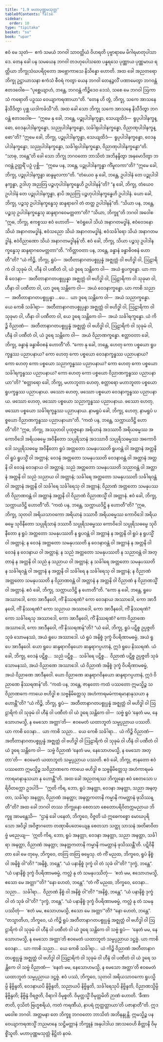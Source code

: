 ```yaml
---
title: "1.9 မဟာပုဏ္ဏမသုတ္တ"
tableOfContents: false
sidebar:
  order: 10
type: "tipitaka"
basket: "su"
book: "upar"
---
```



<DynamicBreadcrumb />

<Division number="85" book="upar">

<Paragraph number="198" book="upar">
ဧဝံ မေ သုတံ—  ဧကံ သမယံ ဘဂဝါ သာဝတ္ထိယံ ဝိဟရတိ ပုဗ္ဗာရာမေ မိဂါရမာတုပါသာဒေ. တေန ခေါ ပန သမယေန ဘဂဝါ တဒဟုပေါသထေ ပန္နရသေ ပုဏ္ဏာယ ပုဏ္ဏမာယ ရတ္တိယာ ဘိက္ခုသံဃပရိဝုတော အဗ္ဘောကာသေ နိသိန္နော ဟောတိ. အထ ခေါ အညတရော ဘိက္ခု ဥဋ္ဌာယာသနာ ဧကံသံ စီဝရံ ကတွာ ယေန ဘဂဝါ တေနဉ္ဇလိံ ပဏာမေတွာ ဘဂဝန္တံ ဧတဒဝေါစ—
</Paragraph>

<Paragraph number="199" book="upar">
“ပုစ္ဆေယျာဟံ, ဘန္တေ, ဘဂဝန္တံ ကိဉ္စိဒေဝ ဒေသံ, သစေ မေ ဘဂဝါ ဩကာသံ ကရောတိ ပဉှဿ ဝေယျာကရဏာယာ”တိ. “တေန ဟိ တွံ, ဘိက္ခု, သကေ အာသနေ နိသီဒိတွာ ပုစ္ဆ ယဒါကင်္ခသီ”တိ.
</Paragraph>

</Division>
<Division number="86" book="upar">

<Paragraph number="200" book="upar">
အထ ခေါ သော ဘိက္ခု သကေ အာသနေ နိသီဒိတွာ ဘဂဝန္တံ ဧတဒဝေါစ—  “ဣမေ နု ခေါ, ဘန္တေ, ပဉ္စုပါဒါနက္ခန္ဓာ, သေယျထိဒံ—  ရူပုပါဒါနက္ခန္ဓော, ဝေဒနုပါဒါနက္ခန္ဓော, သညုပါဒါနက္ခန္ဓော, သင်္ခါရုပါဒါနက္ခန္ဓော, ဝိညာဏုပါဒါနက္ခန္ဓော”တိ? “ဣမေ ခေါ, ဘိက္ခု, ပဉ္စုပါဒါနက္ခန္ဓာ, သေယျထိဒံ—  ရူပုပါဒါနက္ခန္ဓော, ဝေဒနုပါဒါနက္ခန္ဓော, သညုပါဒါနက္ခန္ဓော, သင်္ခါရုပါဒါနက္ခန္ဓော, ဝိညာဏုပါဒါနက္ခန္ဓော”တိ.
</Paragraph>

<Paragraph number="201" book="upar">
“သာဓု, ဘန္တေ”တိ ခေါ သော ဘိက္ခု ဘဂဝတော ဘာသိတံ အဘိနန္ဒိတွာ အနုမောဒိတွာ ဘဂဝန္တံ ဥတ္တရိံ ပဉှံ ပုစ္ဆိ—  “ဣမေ ပန, ဘန္တေ, ပဉ္စုပါဒါနက္ခန္ဓာ ကိံမူလကာ”တိ? “ဣမေ ခေါ, ဘိက္ခု, ပဉ္စုပါဒါနက္ခန္ဓာ ဆန္ဒမူလကာ”တိ. “တံယေဝ နု ခေါ, ဘန္တေ, ဥပါဒါနံ တေ ပဉ္စုပါဒါနက္ခန္ဓာ, ဥဒါဟု အညတြ ပဉ္စဟုပါဒါနက္ခန္ဓေဟိ ဥပါဒါနန်”တိ? “န ခေါ, ဘိက္ခု, တံယေဝ ဥပါဒါနံ တေ ပဉ္စုပါဒါနက္ခန္ဓာ, နာပိ အညတြ ပဉ္စဟုပါဒါနက္ခန္ဓေဟိ ဥပါဒါနံ. ယော ခေါ, ဘိက္ခု, ပဉ္စသု ဥပါဒါနက္ခန္ဓေသု ဆန္ဒရာဂေါ တံ တတ္ထ ဥပါဒါနန်”တိ.
</Paragraph>

<Paragraph number="202" book="upar">
“သိယာ ပန, ဘန္တေ, ပဉ္စသု ဥပါဒါနက္ခန္ဓေသု ဆန္ဒရာဂဝေမတ္တတာ”တိ? “သိယာ, ဘိက္ခူ”တိ ဘဂဝါ အဝေါစ “ဣဓ, ဘိက္ခု, ဧကစ္စဿ ဧဝံ ဟောတိ—  ‘ဧဝံရူပေါ သိယံ အနာဂတမဒ္ဓါနံ, ဧဝံဝေဒနော သိယံ အနာဂတမဒ္ဓါနံ, ဧဝံသညော သိယံ အနာဂတမဒ္ဓါနံ, ဧဝံသင်္ခါရော သိယံ အနာဂတမဒ္ဓါနံ, ဧဝံဝိညာဏော သိယံ အနာဂတမဒ္ဓါနန်’တိ. ဧဝံ ခေါ, ဘိက္ခု, သိယာ ပဉ္စသု ဥပါဒါနက္ခန္ဓေသု ဆန္ဒရာဂဝေမတ္တတာ”တိ.
</Paragraph>

<Paragraph number="203" book="upar">
“ကိတ္တာဝတာ ပန, ဘန္တေ, ခန္ဓာနံ ခန္ဓာဓိဝစနံ ဟောတီ”တိ? “ယံ ကိဉ္စိ, ဘိက္ခု, ရူပံ—  အတီတာနာဂတပစ္စုပ္ပန္နံ အဇ္ဈတ္တံ ဝါ ဗဟိဒ္ဓါ ဝါ, ဩဠာရိကံ ဝါ သုခုမံ ဝါ, ဟီနံ ဝါ ပဏီတံ ဝါ, ယံ ဒူရေ သန္တိကေ ဝါ—  အယံ ရူပက္ခန္ဓော. ယာ ကာစိ ဝေဒနာ—  အတီတာနာဂတပစ္စုပ္ပန္နာ အဇ္ဈတ္တံ ဝါ ဗဟိဒ္ဓါ ဝါ, ဩဠာရိကာ ဝါ သုခုမာ ဝါ, ဟီနာ ဝါ ပဏီတာ ဝါ, ယာ ဒူရေ သန္တိကေ ဝါ—  အယံ ဝေဒနာက္ခန္ဓော. ယာ ကာစိ သညာ—  အတီတာနာဂတပစ္စုပ္ပန္နာ …ပေ…  ယာ ဒူရေ သန္တိကေ ဝါ—  အယံ သညာက္ခန္ဓော. ယေ ကေစိ သင်္ခါရာ—  အတီတာနာဂတပစ္စုပ္ပန္နာ အဇ္ဈတ္တံ ဝါ ဗဟိဒ္ဓါ ဝါ, ဩဠာရိကာ ဝါ သုခုမာ ဝါ, ဟီနာ ဝါ ပဏီတာ ဝါ, ယေ ဒူရေ သန္တိကေ ဝါ—  အယံ သင်္ခါရက္ခန္ဓော. ယံ ကိဉ္စိ ဝိညာဏံ—  အတီတာနာဂတပစ္စုပ္ပန္နံ အဇ္ဈတ္တံ ဝါ ဗဟိဒ္ဓါ ဝါ, ဩဠာရိကံ ဝါ သုခုမံ ဝါ, ဟီနံ ဝါ ပဏီတံ ဝါ, ယံ ဒူရေ သန္တိကေ ဝါ—  အယံ ဝိညာဏက္ခန္ဓော. ဧတ္တာဝတာ ခေါ, ဘိက္ခု, ခန္ဓာနံ ခန္ဓာဓိဝစနံ ဟောတီ”တိ.
</Paragraph>

<Paragraph number="204" book="upar">
“ကော နု ခေါ, ဘန္တေ, ဟေတု ကော ပစ္စယော ရူပက္ခန္ဓဿ ပညာပနာယ? ကော ဟေတု ကော ပစ္စယော ဝေဒနာက္ခန္ဓဿ ပညာပနာယ? ကော ဟေတု ကော ပစ္စယော သညာက္ခန္ဓဿ ပညာပနာယ? ကော ဟေတု ကော ပစ္စယော သင်္ခါရက္ခန္ဓဿ ပညာပနာယ? ကော ဟေတု ကော ပစ္စယော ဝိညာဏက္ခန္ဓဿ ပညာပနာယာ”တိ?
</Paragraph>

<Paragraph number="205" book="upar">
“စတ္တာရော ခေါ, ဘိက္ခု, မဟာဘူတာ ဟေတု, စတ္တာရော မဟာဘူတာ ပစ္စယော ရူပက္ခန္ဓဿ ပညာပနာယ. ဖဿော ဟေတု, ဖဿော ပစ္စယော ဝေဒနာက္ခန္ဓဿ ပညာပနာယ. ဖဿော ဟေတု, ဖဿော ပစ္စယော သညာက္ခန္ဓဿ ပညာပနာယ. ဖဿော ဟေတု, ဖဿော ပစ္စယော သင်္ခါရက္ခန္ဓဿ ပညာပနာယ. နာမရူပံ ခေါ, ဘိက္ခု, ဟေတု, နာမရူပံ ပစ္စယော ဝိညာဏက္ခန္ဓဿ ပညာပနာယာ”တိ.
</Paragraph>

</Division>
<Division number="87" book="upar">

<Paragraph number="206" book="upar">
“ကထံ ပန, ဘန္တေ, သက္ကာယဒိဋ္ဌိ ဟောတီ”တိ? “ဣဓ, ဘိက္ခု, အဿုတဝါ ပုထုဇ္ဇနော အရိယာနံ အဒဿာဝီ အရိယဓမ္မဿ အကောဝိဒေါ အရိယဓမ္မေ အဝိနီတော သပ္ပုရိသာနံ အဒဿာဝီ သပ္ပုရိသဓမ္မဿ အကောဝိဒေါ သပ္ပုရိသဓမ္မေ အဝိနီတော ရူပံ အတ္တတော သမနုပဿတိ ရူပဝန္တံ ဝါ အတ္တာနံ အတ္တနိ ဝါ ရူပံ ရူပသ္မိံ ဝါ အတ္တာနံ; ဝေဒနံ အတ္တတော သမနုပဿတိ ဝေဒနာဝန္တံ ဝါ အတ္တာနံ အတ္တနိ ဝါ ဝေဒနံ ဝေဒနာယ ဝါ အတ္တာနံ; သညံ အတ္တတော သမနုပဿတိ သညာဝန္တံ ဝါ အတ္တာနံ အတ္တနိ ဝါ သညံ သညာယ ဝါ အတ္တာနံ; သင်္ခါရေ အတ္တတော သမနုပဿတိ သင်္ခါရဝန္တံ ဝါ အတ္တာနံ အတ္တနိ ဝါ သင်္ခါရေ သင်္ခါရေသု ဝါ အတ္တာနံ; ဝိညာဏံ အတ္တတော သမနုပဿတိ ဝိညာဏဝန္တံ ဝါ အတ္တာနံ အတ္တနိ ဝါ ဝိညာဏံ ဝိညာဏသ္မိံ ဝါ အတ္တာနံ. ဧဝံ ခေါ, ဘိက္ခု, သက္ကာယဒိဋ္ဌိ ဟောတီ”တိ.
</Paragraph>

<Paragraph number="207" book="upar">
“ကထံ ပန, ဘန္တေ, သက္ကာယဒိဋ္ဌိ န ဟောတီ”တိ? “ဣဓ, ဘိက္ခု, သုတဝါ အရိယသာဝကော အရိယာနံ ဒဿာဝီ အရိယဓမ္မဿ ကောဝိဒေါ အရိယဓမ္မေ သုဝိနီတော သပ္ပုရိသာနံ ဒဿာဝီ သပ္ပုရိသဓမ္မဿ ကောဝိဒေါ သပ္ပုရိသဓမ္မေ သုဝိနီတော န ရူပံ အတ္တတော သမနုပဿတိ န ရူပဝန္တံ ဝါ အတ္တာနံ န အတ္တနိ ဝါ ရူပံ န ရူပသ္မိံ ဝါ အတ္တာနံ; န ဝေဒနံ အတ္တတော သမနုပဿတိ န ဝေဒနာဝန္တံ ဝါ အတ္တာနံ န အတ္တနိ ဝါ ဝေဒနံ န ဝေဒနာယ ဝါ အတ္တာနံ; န သညံ အတ္တတော သမနုပဿတိ န သညာဝန္တံ ဝါ အတ္တာနံ န အတ္တနိ ဝါ သညံ န သညာယ ဝါ အတ္တာနံ; န သင်္ခါရေ အတ္တတော သမနုပဿတိ န သင်္ခါရဝန္တံ ဝါ အတ္တာနံ န အတ္တနိ ဝါ သင်္ခါရေ န သင်္ခါရေသု ဝါ အတ္တာနံ; န ဝိညာဏံ အတ္တတော သမနုပဿတိ န ဝိညာဏဝန္တံ ဝါ အတ္တာနံ န အတ္တနိ ဝါ ဝိညာဏံ န ဝိညာဏသ္မိံ ဝါ အတ္တာနံ. ဧဝံ ခေါ, ဘိက္ခု, သက္ကာယဒိဋ္ဌိ န ဟောတီ”တိ.
</Paragraph>

</Division>
<Division number="88" book="upar">

<Paragraph number="208" book="upar">
“ကော နု ခေါ, ဘန္တေ, ရူပေ အဿာဒေါ, ကော အာဒီနဝေါ, ကိံ နိဿရဏံ? ကော ဝေဒနာယ အဿာဒေါ, ကော အာဒီနဝေါ, ကိံ နိဿရဏံ? ကော သညာယ အဿာဒေါ, ကော အာဒီနဝေါ, ကိံ နိဿရဏံ? ကော သင်္ခါရေသု အဿာဒေါ, ကော အာဒီနဝေါ, ကိံ နိဿရဏံ? ကော ဝိညာဏေ အဿာဒေါ, ကော အာဒီနဝေါ, ကိံ နိဿရဏန်”တိ? “ယံ ခေါ, ဘိက္ခု, ရူပံ ပဋိစ္စ ဥပ္ပဇ္ဇတိ သုခံ သောမနဿံ, အယံ ရူပေ အဿာဒေါ. ယံ ရူပံ အနိစ္စံ ဒုက္ခံ ဝိပရိဏာမဓမ္မံ, အယံ ရူပေ အာဒီနဝေါ. ယော ရူပေ ဆန္ဒရာဂဝိနယော ဆန္ဒရာဂပ္ပဟာနံ, ဣဒံ ရူပေ နိဿရဏံ. ယံ ခေါ, ဘိက္ခု, ဝေဒနံ ပဋိစ္စ…  သညံ ပဋိစ္စ…  သင်္ခါရေ ပဋိစ္စ…  ဝိညာဏံ ပဋိစ္စ ဥပ္ပဇ္ဇတိ သုခံ သောမနဿံ, အယံ ဝိညာဏေ အဿာဒေါ. ယံ ဝိညာဏံ အနိစ္စံ ဒုက္ခံ ဝိပရိဏာမဓမ္မံ, အယံ ဝိညာဏေ အာဒီနဝေါ. ယော ဝိညာဏေ ဆန္ဒရာဂဝိနယော ဆန္ဒရာဂပ္ပဟာနံ, ဣဒံ ဝိညာဏေ နိဿရဏန်”တိ.
</Paragraph>

</Division>
<Division number="89" book="upar">

<Paragraph number="209" book="upar">
“ကထံ ပန, ဘန္တေ, ဇာနတော ကထံ ပဿတော ဣမသ္မိဉ္စ သဝိညာဏကေ ကာယေ ဗဟိဒ္ဓါ စ သဗ္ဗနိမိတ္တေသု အဟံကာရမမံကာရမာနာနုသယာ န ဟောန္တီ”တိ? “ယံ ကိဉ္စိ, ဘိက္ခု, ရူပံ—  အတီတာနာဂတပစ္စုပ္ပန္နံ အဇ္ဈတ္တံ ဝါ ဗဟိဒ္ဓါ ဝါ ဩဠာရိကံ ဝါ သုခုမံ ဝါ ဟီနံ ဝါ ပဏီတံ ဝါ ယံ ဒူရေ သန္တိကေ ဝါ—  သဗ္ဗံ ရူပံ ‘နေတံ မမ, နေသောဟမသ္မိ, န မေသော အတ္တာ’တိ—  ဧဝမေတံ ယထာဘူတံ သမ္မပ္ပညာယ ပဿတိ. ယာ ကာစိ ဝေဒနာ…  ယာ ကာစိ သညာ…  ယေ ကေစိ သင်္ခါရာ…  ယံ ကိဉ္စိ ဝိညာဏံ—  အတီတာနာဂတပစ္စုပ္ပန္နံ အဇ္ဈတ္တံ ဝါ ဗဟိဒ္ဓါ ဝါ ဩဠာရိကံ ဝါ သုခုမံ ဝါ ဟီနံ ဝါ ပဏီတံ ဝါ ယံ ဒူရေ သန္တိကေ ဝါ—  သဗ္ဗံ ဝိညာဏံ ‘နေတံ မမ, နေသောဟမသ္မိ, န မေသော အတ္တာ’တိ—  ဧဝမေတံ ယထာဘူတံ သမ္မပ္ပညာယ ပဿတိ. ဧဝံ ခေါ, ဘိက္ခု, ဇာနတော ဧဝံ ပဿတော ဣမသ္မိဉ္စ သဝိညာဏကေ ကာယေ ဗဟိဒ္ဓါ စ သဗ္ဗနိမိတ္တေသု အဟံကာရမမံကာရမာနာနုသယာ န ဟောန္တီ”တိ.
</Paragraph>

</Division>
<Division number="90" book="upar">

<Paragraph number="210" book="upar">
အထ ခေါ အညတရဿ ဘိက္ခုနော ဧဝံ စေတသော ပရိဝိတက္ကော ဥဒပါဒိ—  “ဣတိ ကိရ, ဘော, ရူပံ အနတ္တာ, ဝေဒနာ အနတ္တာ, သညာ အနတ္တာ, သင်္ခါရာ အနတ္တာ, ဝိညာဏံ အနတ္တာ; အနတ္တကတာနိ ကမ္မာနိ ကမတ္တာနံ ဖုသိဿန္တီ”တိ? အထ ခေါ ဘဂဝါ တဿ ဘိက္ခုနော စေတသာ စေတောပရိဝိတက္ကမညာယ ဘိက္ခူ အာမန္တေသိ—  “ဌာနံ ခေါ ပနေတံ, ဘိက္ခဝေ, ဝိဇ္ဇတိ ယံ ဣဓေကစ္စော မောဃပုရိသော အဝိဒွါ အဝိဇ္ဇာဂတော တဏှာဓိပတေယျေန စေတသာ သတ္ထု သာသနံ အတိဓာဝိတဗ္ဗံ မညေယျ—  ‘ဣတိ ကိရ, ဘော, ရူပံ အနတ္တာ, ဝေဒနာ အနတ္တာ, သညာ အနတ္တာ, သင်္ခါရာ အနတ္တာ, ဝိညာဏံ အနတ္တာ; အနတ္တကတာနိ ကမ္မာနိ ကမတ္တာနံ ဖုသိဿန္တီ’တိ. ပဋိဝိနီတာ ခေါ မေ တုမှေ, ဘိက္ခဝေ, တတြ တတြ ဓမ္မေသု.
</Paragraph>

<Paragraph number="211" book="upar">
တံ ကိံ မညထ, ဘိက္ခဝေ, ရူပံ နိစ္စံ ဝါ အနိစ္စံ ဝါ”တိ? “အနိစ္စံ, ဘန္တေ”. “ယံ ပနာနိစ္စံ ဒုက္ခံ ဝါ တံ သုခံ ဝါ”တိ? “ဒုက္ခံ, ဘန္တေ”. “ယံ ပနာနိစ္စံ ဒုက္ခံ ဝိပရိဏာမဓမ္မံ, ကလ္လံ နု တံ သမနုပဿိတုံ—  ‘ဧတံ မမ, ဧသောဟမသ္မိ, ဧသော မေ အတ္တာ’”တိ? “နော ဟေတံ, ဘန္တေ”. “တံ ကိံ မညထ, ဘိက္ခဝေ, ဝေဒနာ…  သညာ…  သင်္ခါရာ…  ဝိညာဏံ နိစ္စံ ဝါ အနိစ္စံ ဝါ”တိ? “အနိစ္စံ, ဘန္တေ”. “ယံ ပနာနိစ္စံ ဒုက္ခံ ဝါ တံ သုခံ ဝါ”တိ? “ဒုက္ခံ, ဘန္တေ”. “ယံ ပနာနိစ္စံ ဒုက္ခံ ဝိပရိဏာမဓမ္မံ, ကလ္လံ နု တံ သမနုပဿိတုံ—  ‘ဧတံ မမ, ဧသောဟမသ္မိ, ဧသော မေ အတ္တာ’”တိ? “နော ဟေတံ, ဘန္တေ”. “တသ္မာတိဟ, ဘိက္ခဝေ, ယံ ကိဉ္စိ ရူပံ အတီတာနာဂတပစ္စုပ္ပန္နံ အဇ္ဈတ္တံ ဝါ ဗဟိဒ္ဓါ ဝါ ဩဠာရိကံ ဝါ သုခုမံ ဝါ ဟီနံ ဝါ ပဏီတံ ဝါ ယံ ဒူရေ သန္တိကေ ဝါ သဗ္ဗံ ရူပံ—  ‘နေတံ မမ, နေသောဟမသ္မိ, န မေသော အတ္တာ’တိ ဧဝမေတံ ယထာဘူတံ သမ္မပ္ပညာယ ဒဋ္ဌဗ္ဗံ. ယာ ကာစိ ဝေဒနာ…  ယာ ကာစိ သညာ…  ယေ ကေစိ သင်္ခါရာ…  ယံ ကိဉ္စိ ဝိညာဏံ အတီတာနာဂတပစ္စုပ္ပန္နံ အဇ္ဈတ္တံ ဝါ ဗဟိဒ္ဓါ ဝါ ဩဠာရိကံ ဝါ သုခုမံ ဝါ ဟီနံ ဝါ ပဏီတံ ဝါ ယံ ဒူရေ သန္တိကေ ဝါ သဗ္ဗံ ဝိညာဏံ—  ‘နေတံ မမ, နေသောဟမသ္မိ, န မေသော အတ္တာ’တိ ဧဝမေတံ ယထာဘူတံ သမ္မပ္ပညာယ ဒဋ္ဌဗ္ဗံ. ဧဝံ ပဿံ, ဘိက္ခဝေ, သုတဝါ အရိယသာဝကော ရူပသ္မိမ္ပိ နိဗ္ဗိန္ဒတိ, ဝေဒနာယပိ နိဗ္ဗိန္ဒတိ, သညာယပိ နိဗ္ဗိန္ဒတိ, သင်္ခါရေသုပိ နိဗ္ဗိန္ဒတိ, ဝိညာဏသ္မိမ္ပိ နိဗ္ဗိန္ဒတိ; နိဗ္ဗိန္ဒံ ဝိရဇ္ဇတိ, ဝိရာဂါ ဝိမုစ္စတိ. ဝိမုတ္တသ္မိံ ဝိမုတ္တမိတိ ဉာဏံ ဟောတိ. ‘ခီဏာ ဇာတိ, ဝုသိတံ ဗြဟ္မစရိယံ, ကတံ ကရဏီယံ, နာပရံ ဣတ္ထတ္တာယာ’တိ ပဇာနာတီ”တိ.
</Paragraph>

<Paragraph number="212" book="upar">
ဣဒမဝေါစ ဘဂဝါ. အတ္တမနာ တေ ဘိက္ခူ ဘဂဝတော ဘာသိတံ အဘိနန္ဒုန္တိ. ဣမသ္မိဉ္စ ပန ဝေယျာကရဏသ္မိံ ဘညမာနေ သဋ္ဌိမတ္တာနံ ဘိက္ခူနံ အနုပါဒါယ အာသဝေဟိ စိတ္တာနိ ဝိမုစ္စိံသူတိ.

</Paragraph>
</Division>

<Paragraph number="213" type="center" book="upar">
မဟာပုဏ္ဏမသုတ္တံ နိဋ္ဌိတံ နဝမံ.
</Paragraph>